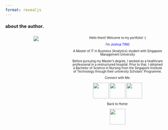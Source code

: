 ```yaml
---
format: revealjs
---
```


::: {style="font-size: 70%;"}
## about the author.

::: {style="text-align: center;"}
::: columns
::: {.column width="40%"}
![](images/_GVP4736-edit.jpg)
:::

::: {.column width="60%"}
Hello there! Welcome to my portfolio! :)

I'm <span style="color:blue;"> Joshua TING<span style="color:black;">

A Master of IT in Business (Analytics) student with Singapore Management University

Before pursuing my Master's degree, I worked as a healthcare professional in a restructured hospital. Prior to that, I obtained a Bachelor of Science in Nursing from the Singapore Institute of Technology through their university Scholars' Programme.

Connect with Me:

[![](images/apple.png){fig-align="center" width="50"}](mailto:%20joshua.ting.2023@mitb.smu.edu.sg) [![](images/linkedin-logo.png){width="50"}](https://www.linkedin.com/in/joshuaisaiahting/) [![](images/github-sign.png){fig-align="center" width="50"}](https://github.com/isaiahting/)

Back to Home:

[![](images/home.png){width="50"}](https://joshuaisaiah.netlify.app/)
:::
:::
:::
:::
